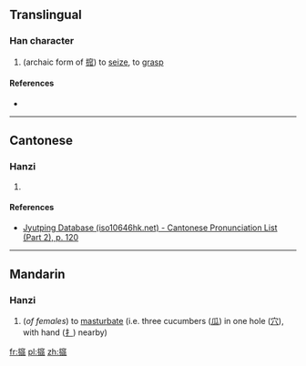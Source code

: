==Translingual==

===Han character===
{{Han char|rn=64|rad=手|as=20|sn=23|four=|canj=手十金人 (QJCO), X手十金人 (XQJCO)|ids=⿰[[扌]]⿳[[穴]][[瓜]][[㼌]]}}

# (archaic form of [[搲]]) to [[seize]], to [[grasp]]

====References====
* {{Han ref|kx=0464.260|dkj=13039|dj=0813.220|hdz=31992.020|uh=6528|ud=25896}}

----

==Cantonese==

===Hanzi===
{{yue-hanzi|jyut=[[waa2]]|y=wa2}}

# {{defn|lang=yue|sort=手20}}

====References====
*[http://www.iso10646hk.net/jp/document/download.jsp Jyutping Database (iso10646hk.net) - Cantonese Pronunciation List (Part 2), p. 120]

----

==Mandarin==

===Hanzi===
{{cmn-hanzi|pin=[[wā]] ([[wa1]]), [[tǎng]] ([[tang3]])|wg=wa<sup>1</sup>, t'ang<sup>3</sup>}}

# {{context|slang|lang=cmn}} (''of females'') to [[masturbate]] (i.e. three cucumbers ([[瓜]]) in one hole ([[穴]]), with hand ([[扌]]) nearby)

[[fr:攨]]
[[pl:攨]]
[[zh:攨]]